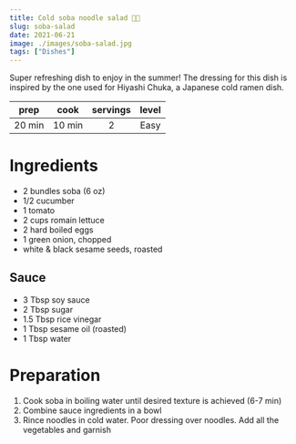 ```yaml
---
title: Cold soba noodle salad 🍜🥗
slug: soba-salad
date: 2021-06-21
image: ./images/soba-salad.jpg
tags: ["Dishes"]
---
```


<StyledParagraph>Super refreshing dish to enjoy in the summer! The dressing for this dish is inspired by the one used for Hiyashi Chuka, a Japanese cold ramen dish.</StyledParagraph>

| prep | cook | servings | level |
| :--: | :--: | :------: | :---: |
| 20 min | 10 min |  2   | Easy  |

# Ingredients
- <ListItem>2 bundles soba (6 oz)</ListItem>
- <ListItem>1/2 cucumber</ListItem>
- <ListItem>1 tomato</ListItem>
- <ListItem>2 cups romain lettuce</ListItem>
- <ListItem>2 hard boiled eggs</ListItem>
- <ListItem>1 green onion, chopped</ListItem>
- <ListItem>white & black sesame seeds, roasted</ListItem>

## Sauce
- <ListItem>3 Tbsp soy sauce</ListItem>
- <ListItem>2 Tbsp sugar</ListItem>
- <ListItem>1.5 Tbsp rice vinegar</ListItem>
- <ListItem>1 Tbsp sesame oil (roasted)</ListItem>
- <ListItem>1 Tbsp water</ListItem>

# Preparation

1. Cook soba in boiling water until desired texture is achieved (6-7 min)
2. Combine sauce ingredients in a bowl 
3. Rince noodles in cold water. Poor dressing over noodles. Add all the vegetables and garnish 
